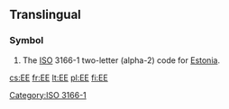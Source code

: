 {{also|ee|-ee|.ee|её}}
==Translingual==

===Symbol===
{{head|mul|symbol}}
# The [[ISO]] 3166-1 two-letter (alpha-2) code for [[Estonia]].

[[Category:ISO 3166-1]]

[[cs:EE]]
[[fr:EE]]
[[lt:EE]]
[[pl:EE]]
[[fi:EE]]